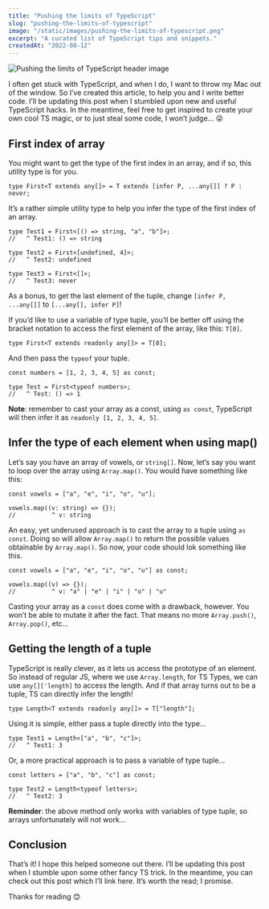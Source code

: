 ```yaml
---
title: "Pushing the limits of TypeScript"
slug: "pushing-the-limits-of-typescript"
image: "/static/images/pushing-the-limits-of-typescript.png"
excerpt: "A curated list of TypeScript tips and snippets."
createdAt: "2022-08-12"
---
```


<Image
  src="/static/images/pushing-the-limits-of-typescript.png"
  alt="Pushing the limits of TypeScript header image"
/>

I often get stuck with TypeScript, and when I do, I want to throw my Mac out of the window. So I’ve created this article, to help you and I write better code. I’ll be updating this post when I stumbled upon new and useful TypeScript hacks. In the meantime, feel free to get inspired to create your own cool TS magic, or to just steal some code, I won’t judge… 😜

## First index of array

You might want to get the type of the first index in an array, and if so, this utility type is for you.

```tsx
type First<T extends any[]> = T extends [infer P, ...any[]] ? P : never;
```

It’s a rather simple utility type to help you infer the type of the first index of an array.

```tsx
type Test1 = First<[() => string, "a", "b"]>;
//   ^ Test1: () => string

type Test2 = First<[undefined, 4]>;
//   ^ Test2: undefined

type Test3 = First<[]>;
//   ^ Test3: never
```

As a bonus, to get the last element of the tuple, change `[infer P, ...any[]]` to `[...any[], infer P]`!

If you’d like to use a variable of type tuple, you’ll be better off using the bracket notation to access the first element of the array, like this: `T[0]`.

```tsx
type First<T extends readonly any[]> = T[0];
```

And then pass the `typeof` your tuple.

```tsx
const numbers = [1, 2, 3, 4, 5] as const;

type Test = First<typeof numbers>;
//   ^ Test: () => 1
```

**Note**: remember to cast your array as a const, using `as const`, TypeScript will then infer it as `readonly [1, 2, 3, 4, 5]`.

## Infer the type of each element when using map()

Let’s say you have an array of vowels, or `string[]`. Now, let’s say you want to loop over the array using `Array.map()`. You would have something like this:

```tsx
const vowels = ["a", "e", "i", "o", "u"];

vowels.map((v: string) => {});
//          ^ v: string
```

An easy, yet underused approach is to cast the array to a tuple using `as const`. Doing so will allow `Array.map()` to return the possible values obtainable by `Array.map()`. So now, your code should lok something like this.

```tsx
const vowels = ["a", "e", "i", "o", "u"] as const;

vowels.map((v) => {});
//          ^ v: "a" | "e" | "i" | "o" | "u"
```

Casting your array as a `const` does come with a drawback, however. You won’t be able to mutate it after the fact. That means no more `Array.push()`, `Array.pop()`, etc…

## Getting the length of a tuple

TypeScript is really clever, as it lets us access the prototype of an element. So instead of regular JS, where we use `Array.length`, for TS Types, we can use `any[]['length]` to access the length. And if that array turns out to be a tuple, TS can directly infer the length!

```tsx
type Length<T extends readonly any[]> = T["length"];
```

Using it is simple, either pass a tuple directly into the type…

```tsx
type Test1 = Length<["a", "b", "c"]>;
//   ^ Test1: 3
```

Or, a more practical approach is to pass a variable of type tuple…

```tsx
const letters = ["a", "b", "c"] as const;

type Test2 = Length<typeof letters>;
//   ^ Test2: 3
```

**Reminder**: the above method only works with variables of type tuple, so arrays unfortunately will not work…

## Conclusion

That’s it! I hope this helped someone out there. I’ll be updating this post when I stumble upon some other fancy TS trick. In the meantime, you can check out <Link href="/post/whats-the-deal-with-bun">this post</Link> which I’ll link here. It’s worth the read; I promise.

Thanks for reading 😊

